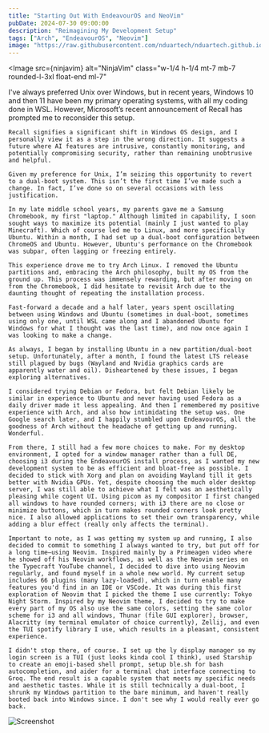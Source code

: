 ```yaml
---
title: "Starting Out With EndeavourOS and NeoVim"
pubDate: 2024-07-30 09:00:00
description: "Reimagining My Development Setup"
tags: ["Arch", "EndeavourOS", "Neovim"]
image: "https://raw.githubusercontent.com/nduartech/nduartech.github.io/master/packages/host/src/assets/ninjavim.jpeg"
---
```



<Image
  src={ninjavim}
  alt="NinjaVim"
  class="w-1/4 h-1/4 mt-7 mb-7 rounded-l-3xl float-end ml-7"
></Image>

<div class="reset-tw">
    I've always preferred Unix over Windows, but in recent years, Windows 10 and then 11 have been my primary operating systems, with all my coding done in WSL. However, Microsoft’s recent announcement of Recall has prompted me to reconsider this setup.

    Recall signifies a significant shift in Windows OS design, and I personally view it as a step in the wrong direction. It suggests a future where AI features are intrusive, constantly monitoring, and potentially compromising security, rather than remaining unobtrusive and helpful.

    Given my preference for Unix, I’m seizing this opportunity to revert to a dual-boot system. This isn’t the first time I’ve made such a change. In fact, I’ve done so on several occasions with less justification.

    In my late middle school years, my parents gave me a Samsung Chromebook, my first "laptop." Although limited in capability, I soon sought ways to maximize its potential (mainly I just wanted to play Minecraft). Which of course led me to Linux, and more specifically Ubuntu. Within a month, I had set up a dual-boot configuration between ChromeOS and Ubuntu. However, Ubuntu's performance on the Chromebook was subpar, often lagging or freezing entirely.

    This experience drove me to try Arch Linux. I removed the Ubuntu partitions and, embracing the Arch philosophy, built my OS from the ground up. This process was immensely rewarding, but after moving on from the Chromebook, I did hesitate to revisit Arch due to the daunting thought of repeating the installation process.
    
    Fast-forward a decade and a half later, years spent oscillating between using Windows and Ubuntu (sometimes in dual-boot, sometimes using only one, until WSL came along and I abandoned Ubuntu for Windows for what I thought was the last time), and now once again I was looking to make a change.

    As always, I began by installing Ubuntu in a new partition/dual-boot setup. Unfortunately, after a month, I found the latest LTS release still plagued by bugs (Wayland and Nvidia graphics cards are apparently water and oil). Disheartened by these issues, I began exploring alternatives. 

    I considered trying Debian or Fedora, but felt Debian likely be similar in experience to Ubuntu and never having used Fedora as a daily driver made it less appealing. And then I remembered my positive experience with Arch, and also how intimidating the setup was. One Google search later, and I happily stumbled upon EndeavourOS, all the goodness of Arch without the headache of getting up and running. Wonderful.

    From there, I still had a few more choices to make. For my desktop environment, I opted for a window manager rather than a full DE, choosing i3 during the EndeavourOS install process, as I wanted my new development system to be as efficient and bloat-free as possible. I decided to stick with Xorg and plan on avoiding Wayland till it gets better with Nvidia GPUs. Yet, despite choosing the much older desktop server, I was still able to achieve what I felt was an aesthetically pleasing while cogent UI. Using picom as my compositor I first changed all windows to have rounded corners; with i3 there are no close or minimize buttons, which in turn makes rounded corners look pretty nice. I also allowed applications to set their own transparency, while adding a blur effect (really only affects the terminal).

    Important to note, as I was getting my system up and running, I also decided to commit to something I always wanted to try, but put off for a long time—using Neovim. Inspired mainly by a Primeagen video where he showed off his Neovim workflows, as well as the Neovim series on the Typecraft YouTube channel, I decided to dive into using Neovim regularly, and found myself in a whole new world. My current setup includes 66 plugins (many lazy-loaded), which in turn enable many features you'd find in an IDE or VSCode. It was during this first exploration of Neovim that I picked the theme I use currently: Tokyo Night Storm. Inspired by my Neovim theme, I decided to try to make every part of my OS also use the same colors, setting the same color scheme for i3 and all windows, Thunar (file GUI explorer), browser, Alacritty (my terminal emulator of choice currently), Zellij, and even the TUI spotify library I use, which results in a pleasant, consistent experience.

    I didn't stop there, of course. I set up the ly display manager so my login screen is a TUI (just looks kinda cool I think), used Starship to create an emoji-based shell prompt, setup ble.sh for bash autocompletion, and aider for a terminal chat interface connecting to Groq. The end result is a capable system that meets my specific needs and aesthetic tastes. While it is still technically a dual-boot, I shrunk my Windows partition to the bare minimum, and haven't really booted back into Windows since. I don't see why I would really ever go back.

</div>
<Image src={screen} alt="Screenshot" class="w-full float-center"></Image>
